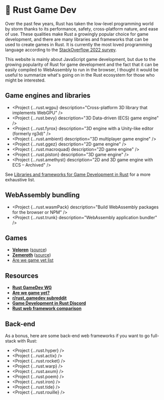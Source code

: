 
# 🦀 Rust Game Dev

Over the past few years, Rust has taken the low-level programming world by storm thanks to its performance, safety, cross-platform nature, and ease of use. These qualities make Rust a growingly popular choice for game development, and there are many libraries and frameworks that can be used to create games in Rust. It is currently the most loved programming language according to the [StackOverflow 2022 survey](https://survey.stackoverflow.co/2022/#programming-scripting-and-markup-languages).

This website is mainly about JavaScript game development, but due to the growing popularity of Rust for game development and the fact that it can be easily compiled to WebAssembly to run in the browser, I thought it would be useful to summarize what's going on in the Rust ecosystem for those who might be interested.

## Game engines and libraries

- <Project {...rust.wgpu} description="Cross-platform 3D library that implements WebGPU" />
- <Project {...rust.bevy} description="3D Data-driven (ECS) game engine" />
- <Project {...rust.fyrox} description="3D engine with a Unity-like editor (formerly rg3d)" />
- <Project {...rust.ambient} description="3D multiplayer game engine" />
- <Project {...rust.ggez} description="2D game engine" />
- <Project {...rust.macroquad} description="2D game engine" />
- <Project {...rust.piston} description="3D game engine" />
- <Project {...rust.amethyst} description="2D and 3D game engine with ECS – Archived" />

See [Libraries and frameworks for
Game Development in Rust](https://github.com/dasifefe/rust-game-development-frameworks) for a more exhaustive list.

## WebAssembly bundling

- <Project {...rust.wasmPack} description="Build WebAssembly packages for the browser or NPM" />
- <Project {...rust.trunk} description="WebAssembly application bundler" />

## Games

- [**Veloren**](https://veloren.net/) ([source](https://github.com/veloren/veloren))
- [**Zemeroth**](https://ozkriff.itch.io/zemeroth) ([source](https://github.com/ozkriff/zemeroth))
- [Are we game yet list](https://arewegameyet.rs/#games)

## Resources

- [**Rust GameDev WG**](https://gamedev.rs/)
- [**Are we game yet?**](https://arewegameyet.rs/)
- [**r/rust_gamedev subreddit**](https://www.reddit.com/r/rust_gamedev/)
- [**Game Development in Rust Discord**](https://discord.gg/yNtPTb2)
- [**Rust web framework comparison**](https://github.com/flosse/rust-web-framework-comparison)

## Back-end

As a bonus, here are some back-end web frameworks if you want to go full-stack with Rust:

- <Project {...rust.hyper} />
- <Project {...rust.actix} />
- <Project {...rust.rocket} />
- <Project {...rust.warp} />
- <Project {...rust.axum} />
- <Project {...rust.poem} />
- <Project {...rust.iron} />
- <Project {...rust.tide} />
- <Project {...rust.rouille} />
